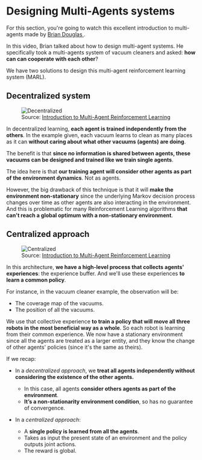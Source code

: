 # Designing Multi-Agents systems

For this section, you're going to watch this excellent introduction to multi-agents made by <a href="https://www.youtube.com/channel/UCq0imsn84ShAe9PBOFnoIrg"> Brian Douglas </a>.

<Youtube id="qgb0gyrpiGk" />


In this video, Brian talked about how to design multi-agent systems. He specifically took a multi-agents system of vacuum cleaners and asked: **how can can cooperate with each other**?

We have two solutions to design this multi-agent reinforcement learning system (MARL).

## Decentralized system

<figure>
<img src="https://huggingface.co/datasets/huggingface-deep-rl-course/course-images/resolve/main/en/unit10/decentralized.png" alt="Decentralized"/>
<figcaption>
Source: <a href="https://www.youtube.com/watch?v=qgb0gyrpiGk"> Introduction to Multi-Agent Reinforcement Learning </a>
</figcaption>
</figure>

In decentralized learning, **each agent is trained independently from the others**. In the example given, each vacuum learns to clean as many places as it can **without caring about what other vacuums (agents) are doing**.

The benefit is that **since no information is shared between agents, these vacuums can be designed and trained like we train single agents**.

The idea here is that **our training agent will consider other agents as part of the environment dynamics**. Not as agents.

However, the big drawback of this technique is that it will **make the environment non-stationary** since the underlying Markov decision process changes over time as other agents are also interacting in the environment.
And this is problematic for many Reinforcement Learning algorithms **that can't reach a global optimum with a non-stationary environment**.

## Centralized approach

<figure>
<img src="https://huggingface.co/datasets/huggingface-deep-rl-course/course-images/resolve/main/en/unit10/centralized.png" alt="Centralized"/>
<figcaption>
Source: <a href="https://www.youtube.com/watch?v=qgb0gyrpiGk"> Introduction to Multi-Agent Reinforcement Learning </a>
</figcaption>
</figure>

In this architecture, **we have a high-level process that collects agents' experiences**: the experience buffer. And we'll use these experiences **to learn a common policy**.

For instance, in the vacuum cleaner example, the observation will be:
- The coverage map of the vacuums.
- The position of all the vacuums.

We use that collective experience **to train a policy that will move all three robots in the most beneficial way as a whole**. So each robot is learning from their common experience.
We now have a stationary environment since all the agents are treated as a larger entity, and they know the change of other agents' policies (since it's the same as theirs).

If we recap:

- In a *decentralized approach*, we **treat all agents independently without considering the existence of the other agents.**
  - In this case, all agents **consider others agents as part of the environment**.
  - **It’s a non-stationarity environment condition**, so has no guarantee of convergence.

- In a *centralized approach*:
  - A **single policy is learned from all the agents**.
  - Takes as input the present state of an environment and the policy outputs joint actions.
  - The reward is global.
